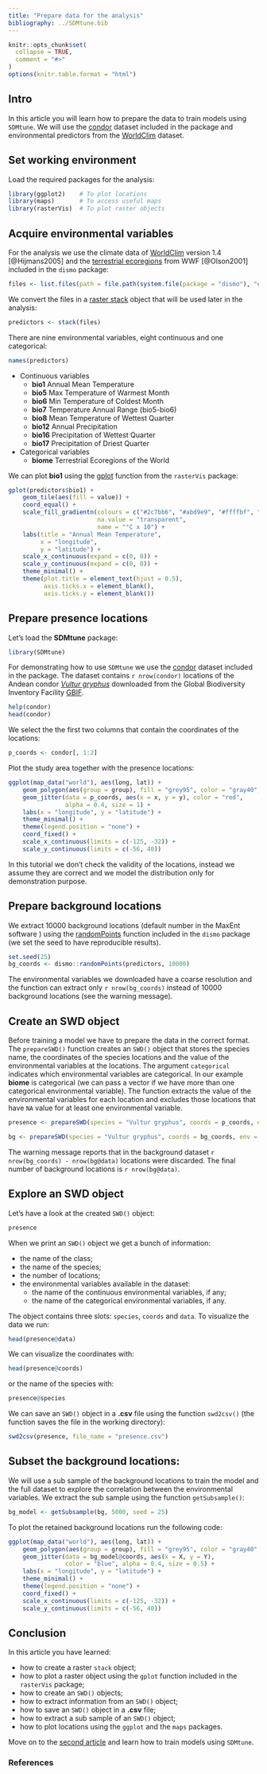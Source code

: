 ```yaml
---
title: "Prepare data for the analysis"
bibliography: ../SDMtune.bib
---
```


```r
knitr::opts_chunk$set(
  collapse = TRUE,
  comment = "#>"
)
options(knitr.table.format = "html")
```

## Intro

In this article you will learn how to prepare the data to train models using `SDMtune`. We will use the [condor](../../reference/condor.html) dataset included in the package and environmental predictors from the  [WorldClim](http://www.worldclim.org/) dataset.

## Set working environment

Load the required packages for the analysis:

```r
library(ggplot2)    # To plot locations
library(maps)       # To access useful maps
library(rasterVis)  # To plot raster objects
```

## Acquire environmental variables

For the analysis we use the climate data of [WorldClim](http://www.worldclim.org/) version 1.4 [@Hijmans2005] and the [terrestrial ecoregions](https://www.worldwildlife.org/publications/terrestrial-ecoregions-of-the-world)  from WWF [@Olson2001] included in the `dismo` package:

```r
files <- list.files(path = file.path(system.file(package = "dismo"), "ex"), pattern = "grd", full.names = TRUE)
```

We convert the files in a [raster stack](https://www.rdocumentation.org/packages/raster/versions/2.8-19/topics/stack) object that will be used later in the analysis:
```r
predictors <- stack(files)
```

There are nine environmental variables, eight continuous and one categorical:
```r
names(predictors)
```

* Continuous variables
    + **bio1** Annual Mean Temperature
    + **bio5** Max Temperature of Warmest Month
    + **bio6** Min Temperature of Coldest Month
    + **bio7** Temperature Annual Range (bio5-bio6)
    + **bio8** Mean Temperature of Wettest Quarter
    + **bio12** Annual Precipitation
    + **bio16** Precipitation of Wettest Quarter
    + **bio17** Precipitation of Driest Quarter
* Categorical variables
    + **biome** Terrestrial Ecoregions of the World

We can plot **bio1** using the [gplot](https://www.rdocumentation.org/packages/rasterVis/versions/0.43/topics/gplot-methods) function from the `rasterVis` package:

```r
gplot(predictors$bio1) +
    geom_tile(aes(fill = value)) +
    coord_equal() +
    scale_fill_gradientn(colours = c("#2c7bb6", "#abd9e9", "#ffffbf", "#fdae61", "#d7191c"),
                         na.value = "transparent",
                         name = "°C x 10") +
    labs(title = "Annual Mean Temperature",
         x = "longitude",
         y = "latitude") +
    scale_x_continuous(expand = c(0, 0)) +
    scale_y_continuous(expand = c(0, 0)) +
    theme_minimal() +
    theme(plot.title = element_text(hjust = 0.5),
          axis.ticks.x = element_blank(),
          axis.ticks.y = element_blank())
```

## Prepare presence locations

Let's load the **SDMtune** package:

```r
library(SDMtune)
```

For demonstrating how to use `SDMtune` we use the [condor](../../reference/condor.html) dataset included in the package. The dataset contains `r nrow(condor)` locations of the Andean condor [*Vultur gryphus*](https://en.wikipedia.org/wiki/Andean_condor) downloaded from the Global Biodiversity Inventory Facility [GBIF](http://www.gbif.org/).
```r
help(condor)
head(condor)
```

We select the the first two columns that contain the coordinates of the locations:
```r
p_coords <- condor[, 1:2]
```

Plot the study area together with the presence locations:
```r
ggplot(map_data("world"), aes(long, lat)) +
    geom_polygon(aes(group = group), fill = "grey95", color = "gray40", size = 0.2) +
    geom_jitter(data = p_coords, aes(x = x, y = y), color = "red",
                alpha = 0.4, size = 1) +
    labs(x = "longitude", y = "latitude") +
    theme_minimal() +
    theme(legend.position = "none") +
    coord_fixed() +
    scale_x_continuous(limits = c(-125, -32)) +
    scale_y_continuous(limits = c(-56, 40))
```
In this tutorial we don't check the validity of the locations, instead we assume they are correct and we model the distribution only for demonstration purpose.

## Prepare background locations

We extract 10000 background locations (default number in the MaxEnt software ) using the [randomPoints](https://www.rdocumentation.org/packages/dismo/versions/1.1-4/topics/randomPoints) function included in the `dismo` package (we set the seed to have reproducible results).

```r
set.seed(25)
bg_coords <- dismo::randomPoints(predictors, 10000)
```

The environmental variables we downloaded have a coarse resolution and the function can extract only `r nrow(bg_coords)` instead of 10000 background locations (see the warning message).

## Create an SWD object

Before training a model we have to prepare the data in the correct format. The `prepareSWD()` function creates an `SWD()` object that stores the species name, the coordinates of the species locations and the value of the environmental variables at the locations. The argument `categorical` indicates which environmental variables are categorical. In our example **biome** is categorical (we can pass a vector if we have more than one categorical environmental variable). The function extracts the value of the environmental variables for each location and excludes those locations that have `NA` value for at least one environmental variable.

```r
presence <- prepareSWD(species = "Vultur gryphus", coords = p_coords, env = predictors, categorical = "biome")

```
```r
bg <- prepareSWD(species = "Vultur gryphus", coords = bg_coords, env = predictors, categorical = "biome")
```

The warning message reports that in the background dataset `r nrow(bg_coords) - nrow(bg@data)`  locations were discarded. The final number of background locations is `r nrow(bg@data)`.

## Explore an SWD object

Let's have a look at the created `SWD()` object:

```r
presence
```

When we print an `SWD()` object we get a bunch of information:

* the name of the class;
* the name of the species;
* the number of locations;
* the environmental variables available in the dataset:
    + the name of the continuous environmental variables, if any;
    + the name of the categorical environmental variables, if any.

The object contains three slots: `species`, `coords` and `data`. To visualize the data we run:

```r
head(presence@data)
```

We can visualize the coordinates with:

```r
head(presence@coords)
```

or the name of the species with:
```r
presence@species
```

We can save an `SWD()` object in a **.csv** file using the function `swd2csv()` (the function saves the file in the working directory):
```r
swd2csv(presence, file_name = "presence.csv")
```

## Subset the background locations:

We will use a sub sample of the background locations to train the model and the full dataset to explore the correlation between the environmental variables. We extract the sub sample using the function `getSubsample()`:

```r
bg_model <- getSubsample(bg, 5000, seed = 25)
```

To plot the retained background locations run the following code:

```r
ggplot(map_data("world"), aes(long, lat)) +
    geom_polygon(aes(group = group), fill = "grey95", color = "gray40", size = 0.2) +
    geom_jitter(data = bg_model@coords, aes(x = X, y = Y),
                color = "blue", alpha = 0.4, size = 0.5) +
    labs(x = "longitude", y = "latitude") +
    theme_minimal() +
    theme(legend.position = "none") +
    coord_fixed() +
    scale_x_continuous(limits = c(-125, -32)) +
    scale_y_continuous(limits = c(-56, 40))
```

## Conclusion

In this article you have learned:

* how to create a raster `stack` object;
* how to plot a raster object using the `gplot` function included in the `rasterVis` package;
* how to create an `SWD()` objects;
* how to extract information from an `SWD()` object;
* how to save an `SWD()` object in a **.csv** file;
* how to extract a sub sample of an `SWD()` object;
* how to plot locations using the `ggplot` and the `maps` packages.

Move on to the [second article](./train_model.html) and learn how to train models using `SDMtune`.

### References
